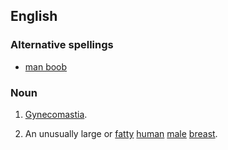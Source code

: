 ==English==

===Alternative spellings===
*[[man boob]]

===Noun===
{{en-noun|sg=[[man]] [[tit]]}}
# [[w:man boobs|Gynecomastia]].
# {{slang|vulgar}} An unusually large or [[fatty]] [[human]] [[male]] [[breast]].